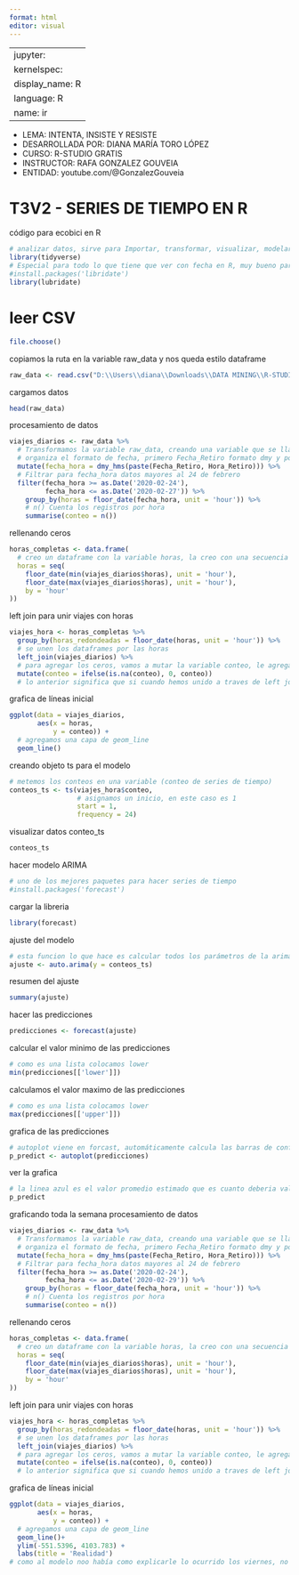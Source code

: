 ```yaml
---
format: html
editor: visual
---
```


---
jupyter:
  kernelspec:
    display_name: R
    language: R
    name: ir
---

-   LEMA: INTENTA, INSISTE Y RESISTE\
-   DESARROLLADA POR: DIANA MARÍA TORO LÓPEZ\
-   CURSO: R-STUDIO GRATIS\
-   INSTRUCTOR: RAFA GONZALEZ GOUVEIA\
-   ENTIDAD: youtube.com/@GonzalezGouveia

# T3V2 - SERIES DE TIEMPO EN R

código para ecobici en R
```r
# analizar datos, sirve para Importar, transformar, visualizar, modelar y comunicar
library(tidyverse)
# Especial para todo lo que tiene que ver con fecha en R, muy bueno para trabajar series de tiempo de forma conjunta
#install.packages('libridate')
library(lubridate)
```
# leer CSV
```r
file.choose()
```
copiamos la ruta en la variable raw_data y nos queda estilo dataframe
```r
raw_data <- read.csv("D:\\Users\\diana\\Downloads\\DATA MINING\\R-STUDIO\\PRACTICA\\2020-02.csv")
```
cargamos datos
```r
head(raw_data)
```
procesamiento de datos
```r
viajes_diarios <- raw_data %>% 
  # Transformamos la variable raw_data, creando una variable que se llame fecha_hora
  # organiza el formato de fecha, primero Fecha_Retiro formato dmy y posterior Hora_Retiro hms
  mutate(fecha_hora = dmy_hms(paste(Fecha_Retiro, Hora_Retiro))) %>% 
  # Filtrar para fecha_hora datos mayores al 24 de febrero
  filter(fecha_hora >= as.Date('2020-02-24'),
         fecha_hora <= as.Date('2020-02-27')) %>% 
    group_by(horas = floor_date(fecha_hora, unit = 'hour')) %>% 
    # n() Cuenta los registros por hora  
    summarise(conteo = n())
```
rellenando ceros
```r
horas_completas <- data.frame(
  # creo un dataframe con la variable horas, la creo con una secuencia que inivia con floor_date del minimo de los viajes diarios en las horas con la unidad en horas y termina en floor_date del maximo de los viajes diarios en las horas con unidad de hora 
  horas = seq(
    floor_date(min(viajes_diarios$horas), unit = 'hour'),
    floor_date(max(viajes_diarios$horas), unit = 'hour'),
    by = 'hour'
))
```
left join para unir viajes con horas
```r
viajes_hora <- horas_completas %>% 
  group_by(horas_redondeadas = floor_date(horas, unit = 'hour')) %>% 
  # se unen los dataframes por las horas
  left_join(viajes_diarios) %>% 
  # para agregar los ceros, vamos a mutar la variable conteo, le agregamos la función ifelse, asigna una condicion a cumplir y asignar valores
  mutate(conteo = ifelse(is.na(conteo), 0, conteo))
  # lo anterior significa que si cuando hemos unido a traves de left join hay un na, agregue cero y de lo contrario agregue el valor
```
grafica de líneas inicial
```r
ggplot(data = viajes_diarios,
       aes(x = horas,
           y = conteo)) +
  # agregamos una capa de geom_line
  geom_line()
```
creando objeto ts para el modelo
```r
# metemos los conteos en una variable (conteo de series de tiempo)
conteos_ts <- ts(viajes_hora$conteo,
                 # asignamos un inicio, en este caso es 1
                 start = 1,
                 frequency = 24)
```
visualizar datos conteo_ts
```r
conteos_ts
```
hacer modelo ARIMA
```r
# uno de los mejores paquetes para hacer series de tiempo
#install.packages('forecast')
```
cargar la libreria
```r
library(forecast)
```
ajuste del modelo
```r
# esta funcion lo que hace es calcular todos los parámetros de la arima
ajuste <- auto.arima(y = conteos_ts)
```
resumen del ajuste
```r
summary(ajuste)
```
hacer las predicciones
```r
predicciones <- forecast(ajuste)
```
calcular el valor minimo de las predicciones
```r
# como es una lista colocamos lower
min(predicciones[['lower']])
```
calculamos el valor maximo de las predicciones
```r
# como es una lista colocamos lower
max(predicciones[['upper']])
```
grafica de las predicciones
```r
# autoplot viene en forcast, automáticamente calcula las barras de confianza y lo demás
p_predict <- autoplot(predicciones)
```
ver la grafica
```r
# la linea azul es el valor promedio estimado que es cuanto deberia valer el conteo o cuantas bicicletas estan en circulacion para cierta hora del dia, captura o repite muy bien el patron de la antiguedad, la banda distorcionada, sería como un poco el error o la banda de confianza, para el ultimo día la banda es mas ancha, significa que misntras mas queramos predecir hacia el futuro, mas grande será el margen de error  
p_predict
```
graficando toda la semana
procesamiento de datos
```r
viajes_diarios <- raw_data %>% 
  # Transformamos la variable raw_data, creando una variable que se llame fecha_hora
  # organiza el formato de fecha, primero Fecha_Retiro formato dmy y posterior Hora_Retiro hms
  mutate(fecha_hora = dmy_hms(paste(Fecha_Retiro, Hora_Retiro))) %>% 
  # Filtrar para fecha_hora datos mayores al 24 de febrero
  filter(fecha_hora >= as.Date('2020-02-24'),
         fecha_hora <= as.Date('2020-02-29')) %>% 
    group_by(horas = floor_date(fecha_hora, unit = 'hour')) %>% 
    # n() Cuenta los registros por hora  
    summarise(conteo = n())
```
rellenando ceros
```r
horas_completas <- data.frame(
  # creo un dataframe con la variable horas, la creo con una secuencia que inivia con floor_date del minimo de los viajes diarios en las horas con la unidad en horas y termina en floor_date del maximo de los viajes diarios en las horas con unidad de hora 
  horas = seq(
    floor_date(min(viajes_diarios$horas), unit = 'hour'),
    floor_date(max(viajes_diarios$horas), unit = 'hour'),
    by = 'hour'
))
```
left join para unir viajes con horas
```r
viajes_hora <- horas_completas %>% 
  group_by(horas_redondeadas = floor_date(horas, unit = 'hour')) %>% 
  # se unen los dataframes por las horas
  left_join(viajes_diarios) %>% 
  # para agregar los ceros, vamos a mutar la variable conteo, le agregamos la función ifelse, asigna una condicion a cumplir y asignar valores
  mutate(conteo = ifelse(is.na(conteo), 0, conteo))
  # lo anterior significa que si cuando hemos unido a traves de left join hay un na, agregue cero y de lo contrario agregue el valor
```
grafica de líneas inicial
```r
ggplot(data = viajes_diarios,
       aes(x = horas,
           y = conteo)) +
  # agregamos una capa de geom_line
  geom_line()+
  ylim(-551.5396, 4103.783) +
  labs(title = 'Realidad')
# como al modelo noo había como explicarle lo ocurrido los viernes, no podia capturarlo y solo se basaba en lo que tenia, ya recalculando los datos con las predicciones, ahora si es capaz de mostrarlo
```
